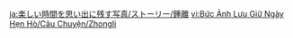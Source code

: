 {{TPRGT Story
|character          = Zhongli
|date               = 2022-12-31
|zh                 = 
;今天是钟离的生日哦，我们快去为他庆祝吧！
:'''派蒙：'''你说旅行者拿着的兽肉和蘑菇…嘿嘿，是在须弥的特别发现！要听听是怎么来的吗？
:'''钟离：'''愿闻其详。
:'''旅行者：'''当时我和派蒙正走在雨林里…
:'''派蒙：'''然后看到了背上长蘑菇的野林猪哦！很神奇吧？
:'''旅行者：'''感觉是非常方便的食材呢。
:'''派蒙：'''所以我们正想着，做成什么菜比较合适。
:'''钟离：'''确实是有趣的生物。这种共生关系也使得蕈猪广受食客们的欢迎。
:'''钟离：'''我认识一家餐馆的厨师，正擅长处理这样优质的食材。旅行者，是否要顺路去店里试一试？
:'''派蒙：'''好耶！钟离推荐的店，味道一定很不错！
|dialogue_review_zh = 「我认识一家餐馆的厨师，正擅长处理这样优质的食材。」
|en                 =
;Today is [[Zhongli]]'s birthday, let's go and celebrate with him!
:'''Paimon:''' Oh, you're asking about the [[Raw Meat]] and [[Mushroom]]s that the Traveler is holding... Heheh, they were an unexpected discovery in Sumeru! Do you want to hear where they came from?
:'''Zhongli:''' I'm all ears.
:'''Traveler:''' Paimon and I were taking a stroll in the rainforest...
:'''Paimon:''' When we saw a [[Forest Boar]] with mushrooms growing on its back! Sounds super cool, right?
:'''Traveler:''' This feels like it'll be a very useful ingredient.
:'''Paimon:''' So we were just thinking about what dish we should try making with it.
:'''Zhongli:''' This is indeed a fascinating creature. This symbiotic relationship has also made the [[Shroomboar]] quite popular among gourmets.
:'''Zhongli:''' I know a chef who specializes in handling fine ingredients such as these. Traveler, would you like to sample some of their food along the way?
:'''Paimon:''' Yay! If Zhongli's recommending a restaraunt, it's definitely bound to have some amazing food!
|dialogue_review_en = "I know a chef who specializes in handling fine ingredients such as these."
}}



<!-- interwikis -->
[[ja:楽しい時間を思い出に残す写真/ストーリー/鍾離]]
[[vi:Bức Ảnh Lưu Giữ Ngày Hẹn Hò/Câu Chuyện/Zhongli]]